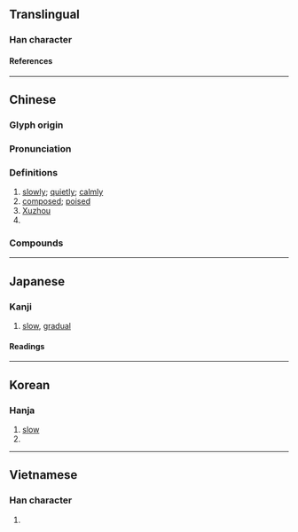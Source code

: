 {{character info}}
==Translingual==

===Han character===
{{Han char|rn=60|rad=彳|as=07|sn=10|four=28294|canj=HOOMD|ids=⿰彳余}}

====References====
{{Han ref|kx=0367.110|dkj=10110|dj=0690.100|hdz=20825.140|uh=5F90}}

----

==Chinese==
{{zh-forms}}

===Glyph origin===
{{Han etym}}
{{Han compound|彳|余|ls=psc|t1=walk slowly|c1=s|c2=p}}

===Pronunciation===
{{zh-pron
|m=xú
|m-s=
|c=ceoi4
|c-t=
|g=
|h=pfs=chhì
|j=
|mb=cṳ̌
|md=sṳ̀
|mn=ml,tp,kh,tn,yl,mg,hc,tc:chhî/xm:sû/qz,lk,sx,km:sîr/zz:sî
|mn_note=Xiamen, Zhangzhou: chhî - vernacular (including surname); sû/sî - literary
Quanzhou: chhî - vernacular; sîr - literary (including surname)
|mn-t=ce5
|w=3xxi
|x=
|mc=y
|oc=y
|cat=adv,pn
}}

===Definitions===
{{zh-hanzi}}

# [[slowly]]; [[quietly]]; [[calmly]]
# [[composed]]; [[poised]]
# [[Xuzhou]]
# {{surname|zh}}

===Compounds===
{{zh-der|不疾不徐|徐緩|徐步|半老徐娘|徐行|徐穉置芻|徐母罵曹|徐徐|徐庾體|徐州|于徐|徐娘半老|執徐|徐娘|城北徐公|徐風|清風徐來|紆徐|虛徐|舒徐|緩步徐行|徐家山|徐古|巴徐|徐橋|徐黃|高徐|徐墩|徐周|徐劉|徐樓|徐家棚|徐家}}

----

==Japanese==

===Kanji===
{{ja-kanji|grade=c|rs=彳07}}

# [[slow]], [[gradual]]

====Readings====
{{ja-readings
|goon=じょ
|kanon=しょ
|kun=おもむろ, おそ-い
}}

----

==Korean==

===Hanja===
{{ko-hanja|천천히|서}}

# [[slow]]
# {{surname|ko}}

----

==Vietnamese==

===Han character===
{{vi-readings|reading=Từ|rs=彳07}}

# {{rfdef|vi|sort=彳07}}